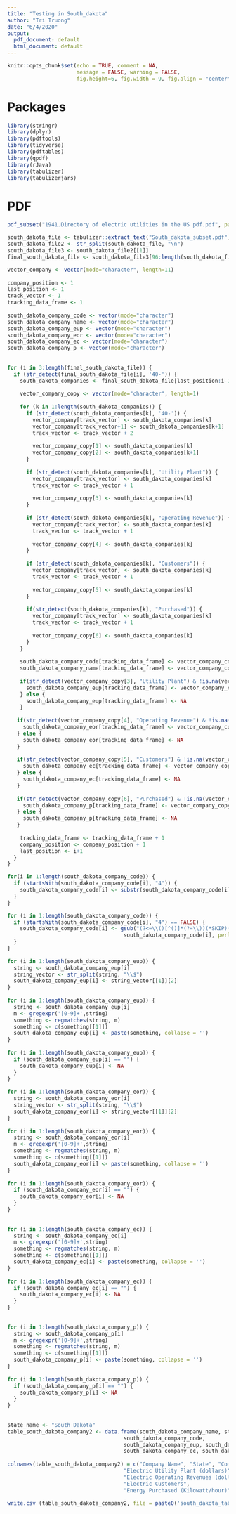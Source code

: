 ```yaml
---       
title: "Testing in South_dakota"       
author: "Tri Truong"       
date: "6/4/2020"       
output:        
  pdf_document: default       
  html_document: default       
---       
```

        
```r
knitr::opts_chunk$set(echo = TRUE, comment = NA,        
                      message = FALSE, warning = FALSE,       
                      fig.height=6, fig.width = 9, fig.align = "center")       
```       
        
# Packages       
        
```r
library(stringr)       
library(dplyr)       
library(pdftools)       
library(tidyverse)       
library(pdftables)       
library(qpdf)       
library(rJava)       
library(tabulizer)       
library(tabulizerjars)       
```       
        
# PDF       
        
```r
pdf_subset("1941.Directory of electric utilities in the US pdf.pdf", page= 808:821, output= "South_dakota_subset.pdf")       
```       
        
        
```r
south_dakota_file <- tabulizer::extract_text("South_dakota_subset.pdf")       
south_dakota_file2 <- str_split(south_dakota_file, "\n")       
south_dakota_file3 <- south_dakota_file2[[1]]       
final_south_dakota_file <- south_dakota_file3[96:length(south_dakota_file3)]       
```       
    
  
        
```r
vector_company <- vector(mode="character", length=11)       
        
company_position <- 1       
last_position <- 1       
track_vector <- 1       
tracking_data_frame <- 1       
        
south_dakota_company_code <- vector(mode="character")       
south_dakota_company_name <- vector(mode="character")       
south_dakota_company_eup <- vector(mode="character")       
south_dakota_company_eor <- vector(mode="character")       
south_dakota_company_ec <- vector(mode="character")       
south_dakota_company_p <- vector(mode="character")       
        
        
for (i in 3:length(final_south_dakota_file)) {       
  if (str_detect(final_south_dakota_file[i], '40-')) {       
    south_dakota_companies <- final_south_dakota_file[last_position:i-1]       
           
    vector_company_copy <- vector(mode="character", length=1)       
           
    for (k in 1:length(south_dakota_companies)) {       
      if (str_detect(south_dakota_companies[k], '40-')) {       
        vector_company[track_vector] <- south_dakota_companies[k]       
        vector_company[track_vector+1] <- south_dakota_companies[k+1]       
        track_vector <- track_vector + 2       
               
        vector_company_copy[1] <- south_dakota_companies[k]       
        vector_company_copy[2] <- south_dakota_companies[k+1]       
      }       
             
      if (str_detect(south_dakota_companies[k], "Utility Plant")) {       
        vector_company[track_vector] <- south_dakota_companies[k]       
        track_vector <- track_vector + 1       
               
        vector_company_copy[3] <- south_dakota_companies[k]       
      }       
             
      if (str_detect(south_dakota_companies[k], "Operating Revenue")) {       
        vector_company[track_vector] <- south_dakota_companies[k]       
        track_vector <- track_vector + 1       
               
        vector_company_copy[4] <- south_dakota_companies[k]       
      }       
             
      if (str_detect(south_dakota_companies[k], "Customers")) {       
        vector_company[track_vector] <- south_dakota_companies[k]       
        track_vector <- track_vector + 1       
               
        vector_company_copy[5] <- south_dakota_companies[k]       
      }       
             
      if(str_detect(south_dakota_companies[k], "Purchased")) {       
        vector_company[track_vector] <- south_dakota_companies[k]       
        track_vector <- track_vector + 1       
               
        vector_company_copy[6] <- south_dakota_companies[k]       
      }       
    }       
          
    south_dakota_company_code[tracking_data_frame] <- vector_company_copy[1]       
    south_dakota_company_name[tracking_data_frame] <- vector_company_copy[2]       
           
    if(str_detect(vector_company_copy[3], "Utility Plant") & !is.na(vector_company_copy[3])) {       
      south_dakota_company_eup[tracking_data_frame] <- vector_company_copy[3]       
    } else {       
      south_dakota_company_eup[tracking_data_frame] <- NA       
    }       
           
   if(str_detect(vector_company_copy[4], "Operating Revenue") & !is.na(vector_company_copy[4])) {       
     south_dakota_company_eor[tracking_data_frame] <- vector_company_copy[4]       
   } else {       
     south_dakota_company_eor[tracking_data_frame] <- NA       
   }       
        
   if(str_detect(vector_company_copy[5], "Customers") & !is.na(vector_company_copy[5])) {       
     south_dakota_company_ec[tracking_data_frame] <- vector_company_copy[5]       
   } else {       
     south_dakota_company_ec[tracking_data_frame] <- NA       
   }       
        
   if(str_detect(vector_company_copy[6], "Purchased") & !is.na(vector_company_copy[6])) {       
     south_dakota_company_p[tracking_data_frame] <- vector_company_copy[6]       
   } else {       
     south_dakota_company_p[tracking_data_frame] <- NA       
   }       
        
    tracking_data_frame <- tracking_data_frame + 1       
    company_position <- company_position + 1       
    last_position <- i+1       
  }       
}       
```       
        
```r
for(i in 1:length(south_dakota_company_code)) { 
  if (startsWith(south_dakota_company_code[i], "4")) { 
    south_dakota_company_code[i] <- substr(south_dakota_company_code[i], 1, 7) 
  } 
} 
``` 
        
        
```r
for (i in 1:length(south_dakota_company_code)) {       
  if (startsWith(south_dakota_company_code[i], "4") == FALSE) {       
    south_dakota_company_code[i] <- gsub("(?<=\\()[^()]*(?=\\))(*SKIP)(*F)|.", "",        
                                     south_dakota_company_code[i], perl=T)       
  }       
}       
        
for (i in 1:length(south_dakota_company_eup)) {       
  string <- south_dakota_company_eup[i]       
  string_vector <- str_split(string, "\\$")       
  south_dakota_company_eup[i] <- string_vector[[1]][2]       
}       
        
for (i in 1:length(south_dakota_company_eup)) {       
  string <- south_dakota_company_eup[i]       
  m <- gregexpr('[0-9]+',string)       
  something <- regmatches(string, m)       
  something <- c(something[[1]])       
  south_dakota_company_eup[i] <- paste(something, collapse = '')       
}       
        
for (i in 1:length(south_dakota_company_eup)) {       
  if (south_dakota_company_eup[i] == "") {       
    south_dakota_company_eup[i] <- NA       
  }       
}       
        
for (i in 1:length(south_dakota_company_eor)) {       
  string <- south_dakota_company_eor[i]       
  string_vector <- str_split(string, "\\$")       
  south_dakota_company_eor[i] <- string_vector[[1]][2]       
}       
        
for (i in 1:length(south_dakota_company_eor)) {       
  string <- south_dakota_company_eor[i]       
  m <- gregexpr('[0-9]+',string)       
  something <- regmatches(string, m)       
  something <- c(something[[1]])       
  south_dakota_company_eor[i] <- paste(something, collapse = '')       
}       
        
for (i in 1:length(south_dakota_company_eor)) {       
  if (south_dakota_company_eor[i] == "") {       
    south_dakota_company_eor[i] <- NA       
  }       
}       
        
        
for (i in 1:length(south_dakota_company_ec)) {       
  string <- south_dakota_company_ec[i]       
  m <- gregexpr('[0-9]+',string)       
  something <- regmatches(string, m)       
  something <- c(something[[1]])       
  south_dakota_company_ec[i] <- paste(something, collapse = '')       
}       
        
for (i in 1:length(south_dakota_company_ec)) {       
  if (south_dakota_company_ec[i] == "") {       
    south_dakota_company_ec[i] <- NA       
  }       
}       
        
        
for (i in 1:length(south_dakota_company_p)) {       
  string <- south_dakota_company_p[i]       
  m <- gregexpr('[0-9]+',string)       
  something <- regmatches(string, m)       
  something <- c(something[[1]])       
  south_dakota_company_p[i] <- paste(something, collapse = '')       
}       
        
for (i in 1:length(south_dakota_company_p)) {       
  if (south_dakota_company_p[i] == "") {       
    south_dakota_company_p[i] <- NA       
  }       
}       
        
        
state_name <- "South Dakota"       
table_south_dakota_company2 <- data.frame(south_dakota_company_name, state_name,        
                                     south_dakota_company_code,        
                                     south_dakota_company_eup, south_dakota_company_eor,       
                                     south_dakota_company_ec, south_dakota_company_p)       
        
colnames(table_south_dakota_company2) = c("Company Name", "State", "Company Code",        
                                     "Electric Utility Plant (dollars)",        
                                     "Electric Operating Revenues (dollars)",       
                                     "Electric Customers",        
                                     "Energy Purchased (Kilowatt/hour)")       
        
write.csv (table_south_dakota_company2, file = paste0('south_dakota_table_company_1941', '.csv'))       
```       
 
 